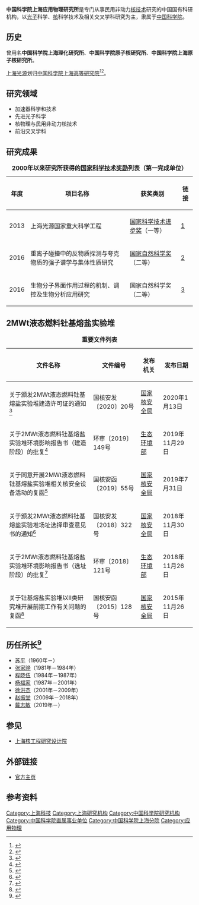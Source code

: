 {{Infobox institute
| name = 中国科学院上海应用物理研究所
| image =
| image_upright =
| alt =
| caption =
| foreign_name = Shanghai Institute of Applied Physics, Chinese Academy of Sciences
| motto = 
| founder = 
| established = 1959年
| mission = 
| focus = [[粒子加速器|加速器]]、[[光子|光子]]、[[核能|核能]]
| president =
| chairman =
| head_label =
| head = [[戴志敏|戴志敏]]
| faculty =
| adjunct_faculty =
| staff =
| key_people =
| budget = 63,190万元（2021年）<ref name = "中国科学院上海应用物理研究所2021年部门预算">{{cite web | author = 中国科学院上海应用物理研究所 | title = 中国科学院上海应用物理研究所2021年部门预算 | publisher = 中国科学院上海应用物理研究所 | date = 2021 | language = zh | accessdate = 2021-09-11 | url = http://www.sinap.cas.cn/xwzx/tzgg/202104/P020210416780964707837.pdf" | quote = "我所2021年收支总预算63,190.40万元。"}}</ref>
| endowment =
| debt =
| num_members = 811（2017年）<ref name = "中国科学院上海应用物理研究所 机构概况 机构简介">{{cite web | author =  | title = 中国科学院上海应用物理研究所 机构概况 机构简介 | publisher = 中国科学院上海应用物理研究所 | date =  | language = zh | accessdate = 2019-02-23 | url = http://www.sinap.cas.cn/gkjj/jgjj/ | archive-date = 2019-02-23 | archive-url = https://web.archive.org/web/20190223184739/http://www.sinap.cas.cn/gkjj/jgjj/ | dead-url = no }}</ref>
| subsidiaries =
| owner = [[中国科学院|中国科学院]]
| non-profit_slogan =
| former_name = 中国科学院上海理化研究所<br />中国科学院原子核研究所<br />中国科学院上海原子核研究所
| location =
| city = [[上海|上海]]
| state =
| province =
| country = {{PRC}}
| coor =
| address = 
| website = [http://www.sinap.cas.cn/ 官方主页]
| dissolved =
| footnotes =
}}

'''中国科学院上海应用物理研究所'''是专门从事民用非动力[[核技术|核技术]]研究的中国国有科研机构，以[[光子|光子]]科学、[[原子核|核]]科学技术及相关交叉学科研究为主，隶属于[[中国科学院|中国科学院]]。

== 历史 ==
曾用名'''中国科学院上海理化研究所'''、'''中国科学院原子核研究所'''、'''中国科学院上海原子核研究所'''。

[[上海光源|上海光源]]划归[[中国科学院上海高等研究院|中国科学院上海高等研究院]]<ref name = "中国科学院和上海共建张江实验室">{{cite web | author = 王琳琳 | title = 中国科学院和上海共建张江实验室 | publisher = 新华社 | date = 2017-09-27 | language = zh | accessdate = 2020-02-16 | url = http://www.xinhuanet.com/2017-09/27/c_1121734566.htm | quote = "张江实验室以中科院上海高等研究院作为承建法人主体，上海光源、国家蛋白质设施（上海）等一批国家重大科技基础设施将划转至中科院上海高等研究院统一管理。" | archive-date = 2020-02-16 | archive-url = https://web.archive.org/web/20200216084144/http://www.xinhuanet.com/2017-09/27/c_1121734566.htm | dead-url = no }}</ref><ref name = "张江实验室正式揭牌成立">{{cite web | author =  | title = 张江实验室正式揭牌成立 | publisher = 中国科学院 | date = 2017-09-26 | language = zh | accessdate = 2020-02-16 | url = http://www.cas.cn/tt/201709/t20170927_4615981.shtml | quote = "张江实验室实行管理委员会领导下的主任负责制，以中科院上海高研院作为承建法人主体，上海光源、国家蛋白质设施（上海）等一批国家重大科技基础设施全部划转至上海高研院统一管理。" | archive-date = 2020-02-16 | archive-url = https://web.archive.org/web/20200216084144/http://www.cas.cn/tt/201709/t20170927_4615981.shtml | dead-url = no }}</ref>。

== 研究领域 ==
* 加速器科学和技术
* 先进光子科学
* 核物理与民用非动力核技术
* 前沿交叉学科

== 研究成果 ==
{| class="wikitable" style="margin: 1em auto 1em auto;"
|+ '''2000年以来研究所获得的[[国家科学技术奖励|国家科学技术奖励]]列表（第一完成单位）'''
|-
! 年度 !! 项目名称 !! 获奖类别 !! 链接
|-
| 2013 || 上海光源国家重大科学工程 || [[国家科学技术进步奖|国家科学技术进步奖]]（一等） || [http://www.most.gov.cn/cxfw/kjjlcx/kjjl2013/] {{Wayback|url=http://www.most.gov.cn/cxfw/kjjlcx/kjjl2013/ |date=20200201073307 }}
|-
| 2016 || 重离子碰撞中的反物质探测与夸克物质的强子谱学与集体性质研究 || [[国家自然科学奖|国家自然科学奖]]（二等） || [http://www.most.gov.cn/cxfw/kjjlcx/kjjl2016/] {{Wayback|url=http://www.most.gov.cn/cxfw/kjjlcx/kjjl2016/ |date=20211211005424 }}
|-
| 2016 || 生物分子界面作用过程的机制、调控及生物分析应用研究 || 国家自然科学奖（二等） || [http://www.most.gov.cn/cxfw/kjjlcx/kjjl2016/] {{Wayback|url=http://www.most.gov.cn/cxfw/kjjlcx/kjjl2016/ |date=20211211005424 }}
|}

== 2MWt液态燃料钍基熔盐实验堆 ==
{| class="wikitable" style="margin: 1em auto 1em auto;"
|+ '''重要文件列表'''
|-
! 文件名称 !! 文件编号 !! 发布机关 !! 发布日期
|-
| 关于颁发2MWt液态燃料钍基熔盐实验堆建造许可证的通知<ref name = "关于颁发2MWt液态燃料钍基熔盐实验堆建造许可证的通知">{{cite web | author =  | title = 关于颁发2MWt液态燃料钍基熔盐实验堆建造许可证的通知 | publisher = 国家核安全局 | date = 2020-01-14 | language = zh | accessdate = 2020-02-15 | url = http://www.mee.gov.cn/xxgk2018/xxgk/xxgk09/202001/t20200121_760758.html | archive-date = 2020-02-15 | archive-url = https://web.archive.org/web/20200215081036/http://www.mee.gov.cn/xxgk2018/xxgk/xxgk09/202001/t20200121_760758.html | dead-url = no }}</ref> || 国核安发〔2020〕20号 || [[国家核安全局|国家核安全局]] || 2020年1月13日
|-
| 关于2MWt液态燃料钍基熔盐实验堆环境影响报告书（建造阶段）的批复<ref name = "关于2MWt液态燃料钍基熔盐实验堆环境影响报告书（建造阶段）的批复">{{cite web | author =  | title = 关于2MWt液态燃料钍基熔盐实验堆环境影响报告书（建造阶段）的批复 | publisher = 中华人民共和国环境保护部 | date = 2019-12-02 | language = zh | accessdate = 2020-02-15 | url = http://www.mee.gov.cn/xxgk2018/xxgk/xxgk11/201912/t20191205_745792.html | archive-date = 2020-02-15 | archive-url = https://web.archive.org/web/20200215075534/http://www.mee.gov.cn/xxgk2018/xxgk/xxgk11/201912/t20191205_745792.html | dead-url = no }}</ref> || 环审〔2019〕149号 || [[生态环境部|生态环境部]] || 2019年11月29日
|-
| 关于同意开展2MWt液态燃料钍基熔盐实验堆相关核安全设备活动的复函<ref name = "关于同意开展2MWt液态燃料钍基熔盐实验堆相关核安全设备活动的复函">{{cite web | author =  | title = 关于同意开展2MWt液态燃料钍基熔盐实验堆相关核安全设备活动的复函 | publisher = 国家核安全局 | date = 2019-07-31 | language = zh | accessdate = 2020-02-15 | url = http://www.mee.gov.cn/xxgk2018/xxgk/xxgk07/201908/t20190829_730577.html | archive-date = 2020-02-15 | archive-url = https://web.archive.org/web/20200215075533/http://www.mee.gov.cn/xxgk2018/xxgk/xxgk07/201908/t20190829_730577.html | dead-url = no }}</ref> || 国核安函〔2019〕55号 || [[国家核安全局|国家核安全局]] || 2019年7月31日
|-
| 关于颁发2MWt液态燃料钍基熔盐实验堆场址选择审查意见书的通知<ref name = "关于颁发2MWt液态燃料钍基熔盐实验堆场址选择审查意见书的通知">{{cite web | author =  | title = 关于颁发2MWt液态燃料钍基熔盐实验堆场址选择审查意见书的通知 | publisher = 国家核安全局 | date = 2018-12-04 | language = zh | accessdate = 2020-02-15 | url = http://www.mee.gov.cn/xxgk2018/xxgk/xxgk09/201812/t20181205_677328.html | archive-date = 2020-02-15 | archive-url = https://web.archive.org/web/20200215075536/http://www.mee.gov.cn/xxgk2018/xxgk/xxgk09/201812/t20181205_677328.html | dead-url = no }}</ref> || 国核安发〔2018〕322号 || [[国家核安全局|国家核安全局]] || 2018年11月30日
|-
| 关于2MWt液态燃料钍基熔盐实验堆环境影响报告书（选址阶段）的批复<ref name = "关于2MWt液态燃料钍基熔盐实验堆环境影响报告书（选址阶段）的批复">{{cite web | author =  | title = 关于2MWt液态燃料钍基熔盐实验堆环境影响报告书（选址阶段）的批复 | publisher = 中华人民共和国生态环境部 | date = 2018-11-28 | language = zh | accessdate = 2020-02-15 | url = http://www.mee.gov.cn/xxgk2018/xxgk/xxgk11/201812/t20181203_676950.html | archive-date = 2020-02-15 | archive-url = https://web.archive.org/web/20200215075535/http://www.mee.gov.cn/xxgk2018/xxgk/xxgk11/201812/t20181203_676950.html | dead-url = no }}</ref> || 环审〔2018〕121号 || [[生态环境部|生态环境部]] || 2018年11月26日
|-
| 关于钍基熔盐实验堆以Ⅱ类研究堆开展前期工作有关问题的复函<ref name = "关于钍基熔盐实验堆以Ⅱ类研究堆开展前期工作有关问题的复函">{{cite web | author =  | title = 关于钍基熔盐实验堆以Ⅱ类研究堆开展前期工作有关问题的复函 | publisher = 国家核安全局 | date = 2015-11-26 | language = zh | accessdate = 2020-02-16 | url = http://www.mee.gov.cn/gkml/sthjbgw/haqj/201512/t20151203_318285.htm | archive-date = 2020-02-16 | archive-url = https://web.archive.org/web/20200216081151/http://www.mee.gov.cn/gkml/sthjbgw/haqj/201512/t20151203_318285.htm | dead-url = no }}</ref> || 国核安函〔2015〕128号 || [[国家核安全局|国家核安全局]] || 2015年11月26日
|}

== 历任所长<ref name = "中国科学院上海应用物理研究所 机构概况 历任领导">{{cite web | author = | title = 中国科学院上海应用物理研究所 机构概况 历任领导 | publisher = 中国科学院上海应用物理研究所 | date = | language = zh | accessdate = 2020-02-16 | url = http://www.sinap.cas.cn/gkjj/lrld/ | archive-date = 2020-02-16 | archive-url = https://web.archive.org/web/20200216085447/http://www.sinap.cas.cn/gkjj/lrld/ | dead-url = no }}</ref> ==
* [[苏平|苏平]]（1960年－）
* [[张家骅|张家骅]]（1981年－1984年）
* [[程晓伍|程晓伍]]（1984年－1987年）
* [[杨福家|杨福家]]（1987年－2001年）
* [[徐洪杰|徐洪杰]]（2001年－2009年）
* [[赵振堂|赵振堂]]（2009年－2018年）
* [[戴志敏|戴志敏]]（2019年－）

== 参见 ==
* [[上海核工程研究设计院|上海核工程研究设计院]] 

== 外部链接 ==
* [http://www.sinap.ac.cn/ 官方主页]{{Wayback|url=http://www.sinap.ac.cn/ |date=20081006203436 }}

== 参考资料 ==
{{reflist | 2}}

[[Category:上海科技|Category:上海科技]]
[[Category:上海研究机构|Category:上海研究机构]]
[[Category:中国科学院研究机构|Category:中国科学院研究机构]]
[[Category:中国科学院直属事业单位|Category:中国科学院直属事业单位]]
[[Category:中国科学院上海分院|Category:中国科学院上海分院]]
[[Category:应用物理|Category:应用物理]]